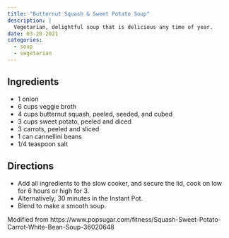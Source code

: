 ```yaml
---
title: "Butternut Squash & Sweet Potato Soup"
description: |
  Vegetarian, delightful soup that is delicious any time of year.
date: 03-20-2021
categories:
  - soup
  - vegetarian
---
```


## Ingredients

* 1 onion
* 6 cups veggie broth
* 4 cups butternut squash, peeled, seeded, and cubed
* 3 cups sweet potato, peeled and diced
* 3 carrots, peeled and sliced
* 1 can cannellini beans
* 1/4 teaspoon salt

## Directions

* Add all ingredients to the slow cooker, and secure the lid, cook on low for 6 hours or high for 3.
* Alternatively, 30 minutes in the Instant Pot.
* Blend to make a smooth soup.

Modified from https://www.popsugar.com/fitness/Squash-Sweet-Potato-Carrot-White-Bean-Soup-36020648
